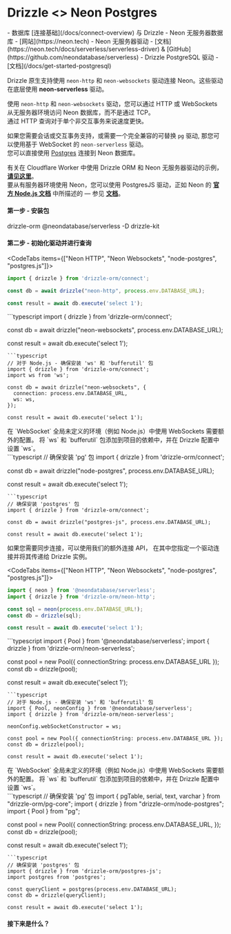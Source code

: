 
# Drizzle \<\> Neon Postgres
<Prerequisites>
- 数据库 [连接基础](/docs/connect-overview) 与 Drizzle
- Neon 无服务器数据库 - [网站](https://neon.tech)
- Neon 无服务器驱动 - [文档](https://neon.tech/docs/serverless/serverless-driver) & [GitHub](https://github.com/neondatabase/serverless)
- Drizzle PostgreSQL 驱动 - [文档](/docs/get-started-postgresql)
</Prerequisites>

Drizzle 原生支持使用 `neon-http` 和 `neon-websockets` 驱动连接 Neon。这些驱动在底层使用 **neon-serverless** 驱动。  
  
使用 `neon-http` 和 `neon-websockets` 驱动，您可以通过 HTTP 或 WebSockets 从无服务器环境访问 Neon 数据库，而不是通过 TCP。  
通过 HTTP 查询对于单个非交互事务来说速度更快。  
  
如果您需要会话或交互事务支持，或需要一个完全兼容的可替换 `pg` 驱动, 那您可以使用基于 WebSocket 的 `neon-serverless` 驱动。  
您可以直接使用 [Postgres](/docs/get-started/postgresql-new) 连接到 Neon 数据库。
  
有关在 Cloudflare Worker 中使用 Drizzle ORM 和 Neon 无服务器驱动的示例，**[请见这里](http://driz.link/neon-cf-ex)**。  
要从有服务器环境使用 Neon，您可以使用 PostgresJS 驱动，正如 Neon 的 **[官方 Node.js 文档](https://neon.tech/docs/guides/node)** 中所描述的 — 参见 **[文档](#postgresjs)**。

#### 第一步 - 安装包
<Npm>
drizzle-orm @neondatabase/serverless
-D drizzle-kit
</Npm>

#### 第二步 - 初始化驱动并进行查询
<CodeTabs items={["Neon HTTP", "Neon Websockets", "node-postgres", "postgres.js"]}>
```typescript
import { drizzle } from 'drizzle-orm/connect';

const db = await drizzle("neon-http", process.env.DATABASE_URL);

const result = await db.execute('select 1');
```
<Section> 
```typescript 
import { drizzle } from 'drizzle-orm/connect';

const db = await drizzle("neon-websockets", process.env.DATABASE_URL);

const result = await db.execute('select 1');
```
```typescript
// 对于 Node.js - 确保安装 'ws' 和 'bufferutil' 包
import { drizzle } from 'drizzle-orm/connect';
import ws from 'ws';

const db = await drizzle("neon-websockets", {
  connection: process.env.DATABASE_URL,
  ws: ws,
});

const result = await db.execute('select 1');
```
<Callout type="warning" emoji="⚙️"> 
在 `WebSocket` 全局未定义的环境（例如 Node.js）中使用 WebSockets 需要额外的配置。 
将 `ws` 和 `bufferutil` 包添加到项目的依赖中，并在 Drizzle 配置中设置 `ws`。 
</Callout>
</Section> 
```typescript 
// 确保安装 'pg' 包 
import { drizzle } from 'drizzle-orm/connect';

const db = await drizzle("node-postgres", process.env.DATABASE_URL);
 
const result = await db.execute('select 1');
```
```typescript
// 确保安装 'postgres' 包
import { drizzle } from 'drizzle-orm/connect';

const db = await drizzle("postgres-js", process.env.DATABASE_URL);

const result = await db.execute('select 1');
```
</CodeTabs>

如果您需要同步连接，可以使用我们的额外连接 API， 
在其中您指定一个驱动连接并将其传递给 Drizzle 实例。

<CodeTabs items={["Neon HTTP", "Neon Websockets", "node-postgres", "postgres.js"]}>
```typescript
import { neon } from '@neondatabase/serverless';
import { drizzle } from 'drizzle-orm/neon-http';

const sql = neon(process.env.DATABASE_URL!);
const db = drizzle(sql);

const result = await db.execute('select 1');
```
<Section> 
```typescript 
import { Pool } from '@neondatabase/serverless';
import { drizzle } from 'drizzle-orm/neon-serverless';

const pool = new Pool({ connectionString: process.env.DATABASE_URL });
const db = drizzle(pool);

const result = await db.execute('select 1');
```
```typescript
// 对于 Node.js - 确保安装 'ws' 和 'bufferutil' 包
import { Pool, neonConfig } from '@neondatabase/serverless';
import { drizzle } from 'drizzle-orm/neon-serverless';

neonConfig.webSocketConstructor = ws;

const pool = new Pool({ connectionString: process.env.DATABASE_URL });
const db = drizzle(pool);

const result = await db.execute('select 1');
```
<Callout type="warning" emoji="⚙️"> 
在 `WebSocket` 全局未定义的环境（例如 Node.js）中使用 WebSockets 需要额外的配置。 
将 `ws` 和 `bufferutil` 包添加到项目的依赖中，并在 Drizzle 配置中设置 `ws`。 
</Callout>
</Section> 
```typescript 
// 确保安装 'pg' 包 
import { pgTable, serial, text, varchar } from "drizzle-orm/pg-core";
import { drizzle } from "drizzle-orm/node-postgres";
import { Pool } from "pg";

const pool = new Pool({
  connectionString: process.env.DATABASE_URL,
});
const db = drizzle(pool);
 
const result = await db.execute('select 1');
```
```typescript
// 确保安装 'postgres' 包
import { drizzle } from 'drizzle-orm/postgres-js';
import postgres from 'postgres';

const queryClient = postgres(process.env.DATABASE_URL);
const db = drizzle(queryClient);

const result = await db.execute('select 1');
```
</CodeTabs>

#### 接下来是什么？

<WhatsNextPostgres/>
